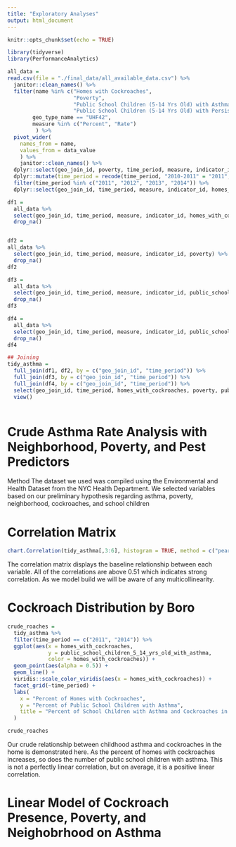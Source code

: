 ```yaml
---
title: "Exploratory Analyses"
output: html_document
---
```


```r
knitr::opts_chunk$set(echo = TRUE)

library(tidyverse)
library(PerformanceAnalytics)

all_data = 
read.csv(file = "./final_data/all_available_data.csv") %>% 
  janitor::clean_names() %>% 
  filter(name %in% c("Homes with Cockroaches", 
                     "Poverty", 
                     "Public School Children (5-14 Yrs Old) with Asthma", 
                     "Public School Children (5-14 Yrs Old) with Persistent Asthma"),
        geo_type_name == "UHF42", 
        measure %in% c("Percent", "Rate")
         ) %>% 
  pivot_wider(
    names_from = name, 
    values_from = data_value
    ) %>% 
    janitor::clean_names() %>% 
  dplyr::select(geo_join_id, poverty, time_period, measure, indicator_id,homes_with_cockroaches, poverty, public_school_children_5_14_yrs_old_with_asthma, public_school_children_5_14_yrs_old_with_persistent_asthma) %>% 
  dplyr::mutate(time_period = recode(time_period, "2010-2011" = "2011", "2011-2012" = "2012", "2012-2013" = "2013", "2013-2014" = "2014", "2010-14" = "2011")) %>%
  filter(time_period %in% c("2011", "2012", "2013", "2014")) %>% 
  dplyr::select(geo_join_id, time_period, measure, indicator_id, homes_with_cockroaches, poverty, public_school_children_5_14_yrs_old_with_asthma, public_school_children_5_14_yrs_old_with_persistent_asthma)

df1 = 
  all_data %>% 
  select(geo_join_id, time_period, measure, indicator_id, homes_with_cockroaches) %>% 
  drop_na()


df2 = 
all_data %>% 
  select(geo_join_id, time_period, measure, indicator_id, poverty) %>% 
  drop_na()
df2

df3 = 
  all_data %>% 
  select(geo_join_id, time_period, measure, indicator_id, public_school_children_5_14_yrs_old_with_asthma) %>% 
  drop_na()
df3

df4 = 
  all_data %>% 
  select(geo_join_id, time_period, measure, indicator_id, public_school_children_5_14_yrs_old_with_persistent_asthma) %>% 
  drop_na()
df4

## Joining
tidy_asthma = 
  full_join(df1, df2, by = c("geo_join_id", "time_period")) %>% 
  full_join(df3, by = c("geo_join_id", "time_period")) %>% 
  full_join(df4, by = c("geo_join_id", "time_period")) %>% 
  select(geo_join_id, time_period, homes_with_cockroaches, poverty, public_school_children_5_14_yrs_old_with_asthma, public_school_children_5_14_yrs_old_with_persistent_asthma) %>% 
  view()
  
```
# Crude Asthma Rate Analysis with Neighborhood, Poverty, and Pest Predictors

Method
The dataset we used was compiled using the Environmental and Health Dataset from the NYC Health Department. We selected variables based on our preliminary hypothesis regarding asthma, poverty, neighborhood, cockroaches, and school children 

# Correlation Matrix
```r

chart.Correlation(tidy_asthma[,3:6], histogram = TRUE, method = c("pearson", "kendall", "spearman"))
```
The correlation matrix displays the baseline relationship between each variable. All of the correlations are above 0.51 which indicates strong correlation. As we model build we will be aware of any multicollinearity.

# Cockroach Distribution by Boro
```r

crude_roaches = 
  tidy_asthma %>%
  filter(time_period == c("2011", "2014")) %>%
  ggplot(aes(x = homes_with_cockroaches, 
             y = public_school_children_5_14_yrs_old_with_asthma, 
             color = homes_with_cockroaches)) + 
  geom_point(aes(alpha = 0.5)) +
  geom_line() +
  viridis::scale_color_viridis(aes(x = homes_with_cockroaches)) +
  facet_grid(~time_period) +
  labs(
    x = "Percent of Homes with Cockroaches",
    y = "Percent of Public School Children with Asthma",
    title = "Percent of School Children with Asthma and Cockroaches in Home per Year"
  )

crude_roaches
```
Our crude relationship between childhood asthma and cockroaches in the home is demonstrated here. As the percent of homes with cockroaches increases, so does the number of public school children with asthma. This is not a perfectly linear correlation, but on average, it is a positive linear correlation. 

# Linear Model of Cockroach Presence, Poverty, and Neighobrhood on Asthma
```r

```

